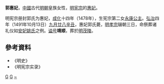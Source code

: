 {{東亞女性歷史人物
|名稱 =郭惠妃
|身份 =明朝妃嬪
|位號=惠妃
|出生地=
|婚年=
|逝世年=1491年
|逝世地=
|諡號=靖顺
|墳墓=明茂陵
|女=[[永康公主|永康公主]]
|父親=
|母親=
|夫=[[成化帝|成化帝]]
}}
'''郭惠妃'''{{BD|？||1491年||}}，[[中國|中國]]古代[[明朝|明朝]]皇族女性，[[明宪宗|明宪宗]]的[[惠妃|惠妃]]。

明宪宗册封郭氏为惠妃，[[成化|成化]]十四年（1478年），生宪宗第二女[[永康公主|永康公主]]。[[弘治|弘治]]四年（1491年10月13日）[[九月廿八|九月廿八]][[辛丑|辛丑]]，惠妃郭氏薨，[[明孝宗|明孝宗]]辍朝三日，命祭葬诸礼仪如[[安妃姚氏|安妃姚氏]]之例。[[谥号|谥号]]'''靖顺'''，葬於[[明茂陵|明茂陵]]。

== 參考資料 ==
*《明史》
*《明宪宗实录》
{{明宪宗皇室}}
[[Category:明宪宗妃|G]]
[[Category:諡靖順|G]]
[[Category:郭姓|~]]